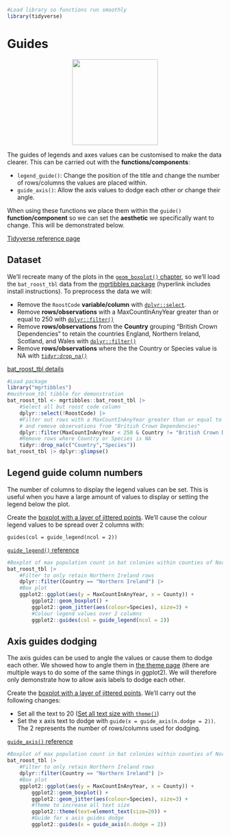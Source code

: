 ```r
#Load library so functions run smoothly
library(tidyverse)
```
# Guides

<center>
![](images/ggplot2_guides.png){style="width:200px"}
</center>

The guides of legends and axes values can be customised to make the data clearer.
This can be carried out with the __functions/components__:

- `legend_guide()`: Change the position of the title and change the number of rows/columns the values are placed within.
- `guide_axis()`: Allow the axis values to dodge each other or change their angle.

When using these functions we place them within the `guide()` __function/component__ so we can set the __aesthetic__ we specifically want to change.
This will be demonstrated below.

[Tidyverse reference page](https://ggplot2.tidyverse.org//reference/index.html#guides-axes-and-legends)

## Dataset

We'll recreate many of the plots in the [`geom_boxplot()` chapter](/ggplot2/geom_boxplot.qmd), so we'll load the `bat_roost_tbl` data from the [mgrtibbles package](/datasets/mgrtibbles.qmd) (hyperlink includes install instructions).
To preprocess the data we will:

- Remove the `RoostCode` __variable/column__ with [`dplyr::select`](/dplyr/select.qmd).
- Remove __rows/observations__ with a MaxCountInAnyYear greater than or equal to 250 with [`dplyr::filter()`](/dplyr/filter.qmd)
- Remove __rows/observations__ from the __Country__ grouping "British Crown Dependencies" to retain the countries England, Northern Ireland, Scotland, and Wales with [`dplyr::filter()`](/dplyr/filter.qmd)
- Remove __rows/observations__ where the the Country or Species value is NA with [`tidyr:drop_na()`](/tidyr/drop_na.qmd)

[bat_roost_tbl details](https://github.com/m-gemmell/mgrtibbles/wiki/bat_roost_tbl)

```r
#Load package
library("mgrtibbles")
#mushroom_tbl tibble for demonstration
bat_roost_tbl <- mgrtibbles::bat_roost_tbl |>
    #Select all but roost code column
    dplyr::select(!RoostCode) |>
    #Filter out rows with a MaxCountInAnyYear greater than or equal to 250
    # and remove observations from "British Crown Dependencies"
    dplyr::filter(MaxCountInAnyYear < 250 & Country != "British Crown Dependencies") |>
    #Remove rows where Country or Species is NA
    tidyr::drop_na(c("Country","Species"))
bat_roost_tbl |> dplyr::glimpse()
```

## Legend guide column numbers

The number of columns to display the legend values can be set.
This is useful when you have a large amount of values to display or setting the legend below the plot.

Create the [boxplot with a layer of jittered points](/ggplot2/geom_boxplot.qmd#layer-of-jittered-points).
We'll cause the colour legend values to be spread over 2 columns with:

`guides(col = guide_legend(ncol = 2))`

[`guide_legend()` reference](https://ggplot2.tidyverse.org//reference/guide_legend.html)

```r
#Boxplot of max population count in bat colonies within counties of Northern Ireland
bat_roost_tbl |>
    #Filter to only retain Northern Ireland rows
    dplyr::filter(Country == "Northern Ireland") |>
    #Box plot
    ggplot2::ggplot(aes(y = MaxCountInAnyYear, x = County)) +
        ggplot2::geom_boxplot() +
        ggplot2::geom_jitter(aes(colour=Species), size=3) +
        #Colour legend values over 2 columns
        ggplot2::guides(col = guide_legend(ncol = 2))
```


## Axis guides dodging

The axis guides can be used to angle the values or cause them to dodge each other.
We showed how to angle them in [the theme page](/ggplot2/theme.qmd#sets-of-text) (there are multiple ways to do some of the same things in ggplot2).
We will therefore only demonstrate how to allow axis labels to dodge each other.

Create the [boxplot with a layer of jittered points](/ggplot2/geom_boxplot.qmd#layer-of-jittered-points).
We'll carry out the following changes:

- Set all the text to 20 ([Set all text size with `theme()`](/ggplot2/theme.qmd#all-text))
- Set the x axis text to dodge with `guide(x = guide_axis(n.dodge = 2))`. The 2 represents the number of rows/columns used for dodging.

[`guide_axis()` reference](https://ggplot2.tidyverse.org//reference/guide_axis.html)

```r
#Boxplot of max population count in bat colonies within counties of Northern Ireland
bat_roost_tbl |>
    #Filter to only retain Northern Ireland rows
    dplyr::filter(Country == "Northern Ireland") |>
    #Box plot
    ggplot2::ggplot(aes(y = MaxCountInAnyYear, x = County)) +
        ggplot2::geom_boxplot() +
        ggplot2::geom_jitter(aes(colour=Species), size=3) +
        #Theme to increase all text size
        ggplot2::theme(text=element_text(size=20)) +
        #Guide for x axis guides dodge
        ggplot2::guides(x = guide_axis(n.dodge = 2))
```

